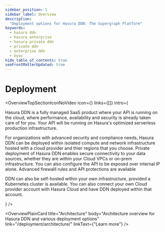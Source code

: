 ```yaml
---
sidebar_position: 1
sidebar_label: Overview
description:
  "Deployment options for Hasura DDN: The Supergraph Platform"
keywords:
  - hasura ddn
  - hasura enterprise
  - hasura private ddn
  - private ddn
  - enterprise ddn
  - byoc
hide_table_of_contents: true
seoFrontMatterUpdated: true
---
```



# Deployment

<OverviewTopSectionIconNoVideo
  icon={<Icon />}
  links={[]}
  intro={
    <div>
      <p>
        Hasura DDN is a fully managed SaaS product where your API is running on the cloud,
        where performance, availability and security is already taken care of for you.
        Your API will be running on Hasura's optimized serverless production infrastructure.
      </p>
      <p>
        For organizations with advanced security and compliance needs, Hasura DDN can be
        deployed within isolated compute and network infrastructure hosted with a cloud 
        provider and thier regions that you choose. Private deployment of Hasura DDN
        enables secure connectivity to your data sources, whether they are within your 
        Cloud VPCs or on-prem infrastructure. You can also configure the API to be exposed
        over internal IP alone. Advanced firewalll rules and API protections are available
      </p>
      <p>
        DDN can also be self-hosted within your own infrastructure, provided a Kubernetes
        cluster is available. You can also connect your own Cloud provider account with Hasura
        Cloud and have DDN deployed within that account.
      </p>
    </div>
  }
/>

<div className="overview-gallery card-wrapper">


<OverviewPlainCard
  title="Architecture"
  body="Architecture overview for Hasura DDN and various deployment options"
  link="/deployment/architecture/"
  linkText={"Learn more"}
/>

</div>
